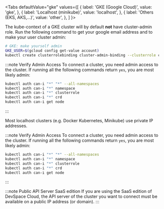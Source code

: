 
<Tabs
  defaultValue="gke"
  values={[
    { label: 'GKE (Google Cloud)', value: 'gke', },
    { label: 'Localhost (minikube)', value: 'localhost', },
    { label: 'Others (EKS, AKS,...)', value: 'other', },
  ]
}>
<TabItem value="gke">

The kube-context of a GKE cluster will by default **not** have cluster-admin role. Run the following command to get your google email address and to make your user cluster admin:
```bash
# GKE: make yourself admin
GKE_USER=$(gcloud config get-value account)
kubectl create clusterrolebinding cluster-admin-binding --clusterrole cluster-admin --user $GKE_USER
```

:::note Verify Admin Access
To connect a cluster, you need admin access to the cluster. If running all the following commands return `yes`, you are most likely admin:
```bash
kubectl auth can-i "*" "*" --all-namespaces
kubectl auth can-i "*" namespace
kubectl auth can-i "*" clusterrole
kubectl auth can-i "*" crd
kubectl auth can-i get node
```
:::

</TabItem>
<TabItem value="localhost">

Most localhost clusters (e.g. Docker Kubernetes, Minikube) use private IP addresses.

</TabItem>
<TabItem value="other">

:::note Verify Admin Access
To connect a cluster, you need admin access to the cluster. If running all the following commands return `yes`, you are most likely admin:
```bash
kubectl auth can-i "*" "*" --all-namespaces
kubectl auth can-i "*" namespace
kubectl auth can-i "*" clusterrole
kubectl auth can-i "*" crd
kubectl auth can-i get node
```
:::

</TabItem>
</Tabs>

:::note Public API Server
<Highlight backgroundColor="#3333dd">SaaS edition</Highlight> If you are using the SaaS edition of DevSpace Cloud, the API server of the cluster you want to connect must be available on a public IP address (or domain).
:::